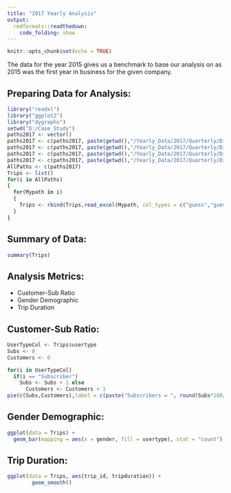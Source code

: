 ```yaml
---
title: "2017 Yearly Analysis"
output: 
  rmdformats::readthedown:
    code_folding: show
---
```


```r
knitr::opts_chunk$set(echo = TRUE)
```

The data for the year 2015 gives us a benchmark to base our analysis on as 2015 was the first year in business for the given company.

## Preparing Data for Analysis: 

```r
library("readxl")
library("ggplot2")
library("dygraphs")
setwd("D:/Case Study")
paths2017 <- vector()
paths2017 <- c(paths2017, paste(getwd(),"/Yearly_Data/2017/Quarterly/Divvy_Trips_2017_Q1.xlsx", sep = ""))
paths2017 <- c(paths2017, paste(getwd(),"/Yearly_Data/2017/Quarterly/Divvy_Trips_2017_Q2.xlsx", sep = ""))
paths2017 <- c(paths2017, paste(getwd(),"/Yearly_Data/2017/Quarterly/Divvy_Trips_2017_Q3.xlsx", sep = ""))
paths2017 <- c(paths2017, paste(getwd(),"/Yearly_Data/2017/Quarterly/Divvy_Trips_2017_Q4.xlsx", sep = ""))
AllPaths <- c(paths2017)
Trips <- list()
for(i in AllPaths)
{
  for(Mypath in i)
  { 
    Trips <- rbind(Trips,read_excel(Mypath, col_types = c("guess","guess","guess","guess","guess","guess","guess","guess","guess","guess","guess","numeric")))
  }
}
```

## Summary of Data: 

```r
summary(Trips)
```
## Analysis Metrics: 

* Customer-Sub Ratio
* Gender Demographic
* Trip Duration

## Customer-Sub Ratio:

```r
UserTypeCol <- Trips$usertype
Subs <- 0
Customers <- 0

for(i in UserTypeCol)
  if(i == "Subscriber")
    Subs <- Subs + 1 else
      Customers <- Customers + 1
pie(c(Subs,Customers),label = c(paste("Subscribers = ", round(Subs*100/(Subs + Customers), 2), "%"), paste("Customers = ", round(Customers*100/(Subs + Customers), 2), "%")))
```

## Gender Demographic: 
```r
ggplot(data = Trips) +
  geom_bar(mapping = aes(x = gender, fill = usertype), stat = "count")
```

## Trip Duration: 
```r
ggplot(data = Trips, aes(trip_id, tripduration)) +
        geom_smooth()
```
